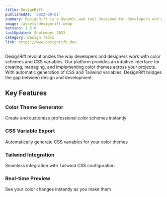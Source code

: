 ```yaml
---
title: DesignRift
publishedAt: '2023-09-01'
summary: DesignRift is a dynamic web tool designed for developers and designers to streamline their workflow. Users can select custom colors for their project themes.
image: /assets/designrift.webp
version: 1.5.0
lastUpdated: September 2023
category: Design Tools
link: https://www.designrift.dev
---
```


DesignRift revolutionizes the way developers and designers work with color schemes and CSS variables. Our platform provides an intuitive interface for creating, managing, and implementing color themes across your projects. With automatic generation of CSS and Tailwind variables, DesignRift bridges the gap between design and development.

## Key Features

### Color Theme Generator
Create and customize professional color schemes instantly

### CSS Variable Export
Automatically generate CSS variables for your color themes

### Tailwind Integration
Seamless integration with Tailwind CSS configuration

### Real-time Preview
See your color changes instantly as you make them
